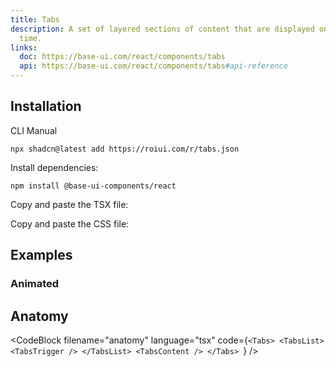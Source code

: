 ```yaml
---
title: Tabs
description: A set of layered sections of content that are displayed one at a
  time.
links:
  doc: https://base-ui.com/react/components/tabs
  api: https://base-ui.com/react/components/tabs#api-reference
---
```


<ComponentPreview name="tabs-demo" />

## Installation

<InstallationTabs>

<InstallationTabsList>
  <InstallationTabsTrigger value="cli">CLI</InstallationTabsTrigger>
  <InstallationTabsTrigger value="manual">Manual</InstallationTabsTrigger>
</InstallationTabsList>

<InstallationTabsContent value="cli">

```package-install
npx shadcn@latest add https://roiui.com/r/tabs.json
```

</InstallationTabsContent>

<InstallationTabsContent value="manual" data-manual="true">

Install dependencies:

```package-install
npm install @base-ui-components/react
```

Copy and paste the TSX file:

<ComponentSource src="registry/brook/ui/tabs/tabs.tsx" title="components/ui/tabs.tsx" collapsible={true} />

Copy and paste the CSS file:

<ComponentSource
  src="registry/brook/ui/tabs/tabs.module.css"
  title="components/ui/tabs.module.css"
  language="css"
  collapsible={true}
/>

</InstallationTabsContent>

</InstallationTabs>

## Examples

<div id="animated">

### Animated

<ComponentPreview name="tabs-motion" />

</div>

## Anatomy

<CodeBlock
  filename="anatomy"
  language="tsx"
  code={`<Tabs>
    <TabsList>
        <TabsTrigger />
    </TabsList>
    <TabsContent />
</Tabs>
`}
/>
